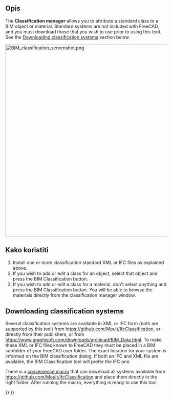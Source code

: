 <languages/>

{{Docnav
|[[BIM_IfcProperties|IfcProperties]]
|[[BIM_Layers|Layers]]
|[[BIM_Workbench|BIM]]
|IconL=BIM_IfcProperties.svg
|IconR=BIM_Layers.svg
|IconC=Workbench_BIM.svg
}}

{{GuiCommand
|Name=BIM Classification
|MenuLocation=Manage → Manage classification...
|Workbenches=[[BIM_Workbench|BIM]]
}}

<span id="Description"></span>
==Opis==

The '''Classification manager''' allows you to attribute a standard class to a BIM object or material. Standard systems are not included with FreeCAD, and you must download those that you wish to use prior to using this tool. See the [[#Downloading_classification_systems|Downloading classification systems]] section below.

[[Image:BIM classification screenshot.png|600px]]
{{Caption|Classification manager}}

<span id="Usage"></span>
<div class="mw-translate-fuzzy">
==Kako koristiti==
</div>

# Install one or more classification standard XML or IFC files as explained above.
# If you wish to add or edit a class for an object, select that object and press the BIM Classification button.
# If you wish to add or edit a class for a material, don't select anything and press the BIM Classification button. You will be able to browse the materials directly from the classification manager window.

==Downloading classification systems==

Several classification systems are available in XML or IFC form (both are supported by this tool) from https://github.com/Moult/IfcClassification, or directly from their publishers, or from https://www.graphisoft.com/downloads/archicad/BIM_Data.html. To make these XML or IFC files known to FreeCAD they must be placed in a BIM subfolder of your FreeCAD user folder. The exact location for your system is informed on the BIM classification dialog. If both an IFC and XML file are available, the BIM Classification tool will prefer the IFC one.

There is a [[Macro_Download_Classifications|convenience macro]] that can download all systems available from https://github.com/Moult/IfcClassification and place them directly in the right folder. After running the macro, everything is ready to use this tool.


{{Docnav
|[[BIM_IfcProperties|IfcProperties]]
|[[BIM_Layers|Layers]]
|[[BIM_Workbench|BIM]]
|IconL=BIM_IfcProperties.svg
|IconR=BIM_Layers.svg
|IconC=Workbench_BIM.svg
}}

{{BIM_Tools_navi{{#translation:}}}}
{{Userdocnavi{{#translation:}}}}